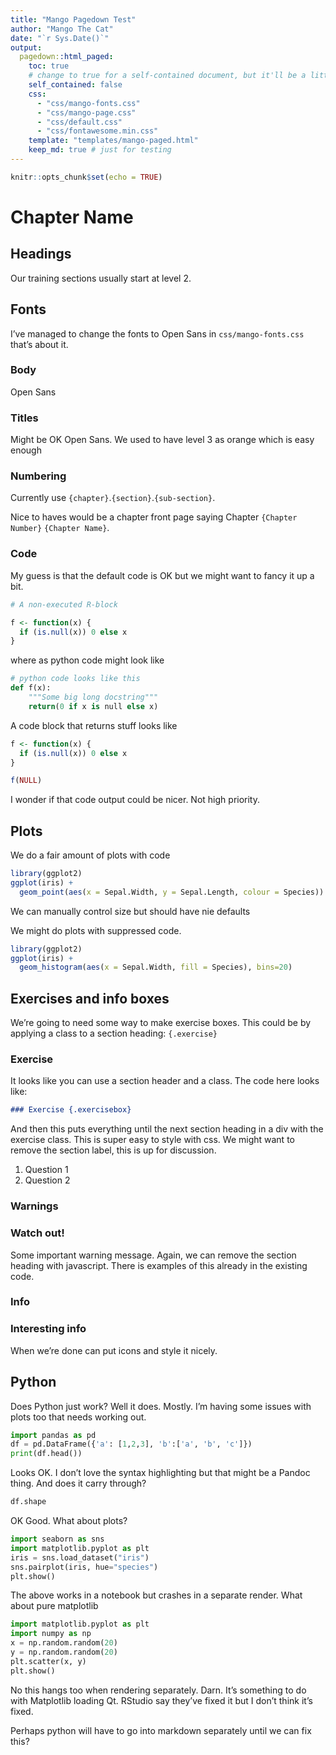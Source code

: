 ```yaml
---
title: "Mango Pagedown Test"
author: "Mango The Cat"
date: "`r Sys.Date()`"
output:
  pagedown::html_paged:
    toc: true
    # change to true for a self-contained document, but it'll be a litte slower for Pandoc to render
    self_contained: false
    css:
      - "css/mango-fonts.css"
      - "css/mango-page.css"
      - "css/default.css"
      - "css/fontawesome.min.css"
    template: "templates/mango-paged.html"
    keep_md: true # just for testing
---
```


```r
knitr::opts_chunk$set(echo = TRUE)
```

# Chapter Name

## Headings

Our training sections usually start at level 2.


## Fonts

I've managed to change the fonts to Open Sans in `css/mango-fonts.css` that's about it.

### Body

Open Sans

### Titles

Might be OK Open Sans. We used to have level 3 as orange which is easy enough

### Numbering

Currently use `{chapter}`.`{section}`.`{sub-section}`.

Nice to haves would be a chapter front page saying Chapter `{Chapter Number}` `{Chapter Name}`.

### Code

My guess is that the default code is OK but we might want to fancy it up a bit.

```r
# A non-executed R-block

f <- function(x) {
  if (is.null(x)) 0 else x
}
```

where as python code might look like

```python
# python code looks like this
def f(x):
    """Some big long docstring"""
    return(0 if x is null else x)
```

A code block that returns stuff looks like

```r
f <- function(x) {
  if (is.null(x)) 0 else x
}

f(NULL)
```

I wonder if that code output could be nicer. Not high priority.

## Plots

We do a fair amount of plots with code

```r
library(ggplot2)
ggplot(iris) +
  geom_point(aes(x = Sepal.Width, y = Sepal.Length, colour = Species))
```

We can manually control size but should have nie defaults

We might do plots with suppressed code.

```r
library(ggplot2)
ggplot(iris) +
  geom_histogram(aes(x = Sepal.Width, fill = Species), bins=20)
```

## Exercises and info boxes

We're going to need some way to make exercise boxes. This could be by applying a class to a section heading: `{.exercise}`

### Exercise {.exercisebox}

It looks like you can use a section header and a class. The code here looks like:

```markdown
### Exercise {.exercisebox}
```

And then this puts everything until the next section heading in a div with the exercise class. This is super easy to style with css. We might want to remove the section label, this is up for discussion.

1. Question 1
2. Question 2

### Warnings

### Watch out! {.warningbox}

Some important warning message. Again, we can remove the section heading with javascript. There is examples of this already in the existing code.

### Info

### Interesting info {.infobox}

When we're done can put icons and style it nicely.

## Python 

Does Python just work? Well it does. Mostly. I'm having some issues with plots too that needs working out.

```python
import pandas as pd
df = pd.DataFrame({'a': [1,2,3], 'b':['a', 'b', 'c']})
print(df.head())
```

Looks OK. I don't love the syntax highlighting but that might be a Pandoc thing. And does it carry through?

```python
df.shape
```

OK Good. What about plots?

```python
import seaborn as sns
import matplotlib.pyplot as plt
iris = sns.load_dataset("iris")
sns.pairplot(iris, hue="species")
plt.show()
```

The above works in a notebook but crashes in a separate render. What about pure matplotlib

```python
import matplotlib.pyplot as plt
import numpy as np
x = np.random.random(20)
y = np.random.random(20)
plt.scatter(x, y)
plt.show()
```

No this hangs too when rendering separately. Darn. It's something to do with Matplotlib loading Qt. RStudio say they've fixed it but I don't think it's fixed.

Perhaps python will have to go into markdown separately until we can fix this?

